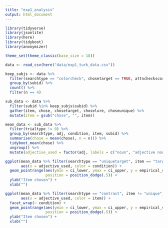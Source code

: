 ```yaml
---
title: "exp1_analysis"
output: html_document
---
```


```r
library(tidyverse)
library(jsonlite)
library(here)
library(tidyboot)
library(anonymizer)

theme_set(theme_classic(base_size = 18))
```

```r
data <- read_csv(here("data/exp1_turk_data.csv"))

keep_subjs <- data %>%
  filter(searchtype == "colorcheck", chosetarget == TRUE, attncheckscore >= 6) %>%
  group_by(subid) %>%
  count() %>%
  filter(n == 4)

sub_data <- data %>%
  filter(subid %in% keep_subjs$subid) %>%
  gather(item, chose, chosetarget, choselure, choseunique) %>%
  mutate(item = gsub("chose", "", item))

mean_data <- sub_data %>%
  filter(trialtype != 0) %>%
  group_by(searchtype, adj, condition, item, subid) %>%
  summarise(chose = mean(chose), n = n()) %>%
  tidyboot_mean(chose) %>%
  ungroup() %>%
  mutate(adjective_used = factor(adj, labels = c("noun", "adjective noun")))
```

```r
ggplot(mean_data %>% filter(searchtype == "uniquetarget", item == "target"), 
       aes(x = adjective_used, color = condition)) +
  geom_pointrange(aes(ymin = ci_lower, ymax = ci_upper, y = empirical_stat),
                  position = position_dodge(.5)) + 
  ylab("Item chosen") + 
  xlab("")

ggplot(mean_data %>% filter(searchtype == "contrast", item != "unique"), 
       aes(x = adjective_used, color = item)) +
  facet_wrap(~ condition) +
  geom_pointrange(aes(ymin = ci_lower, ymax = ci_upper, y = empirical_stat),
                  position = position_dodge(.5)) + 
  ylab("Item chosen") + 
  xlab("")
```